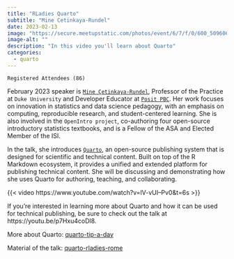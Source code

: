 ```yaml
---
title: "RLadies Quarto"
subtitle: "Mine Cetinkaya-Rundel"
date: 2023-02-13
image: "https://secure.meetupstatic.com/photos/event/6/7/f/0/600_509606608.webp?w=750"
image-alt: ""
description: "In this video you'll learn about Quarto"
categories:
  - quarto
---
```


`Registered Attendees (86)`

February 2023 speaker is [`Mine Çetinkaya-Rundel`](https://mine-cr.com/), Professor of the Practice at `Duke University` and Developer Educator at [`Posit PBC`](https://posit.co/). Her work focuses on innovation in statistics and data science pedagogy, with an emphasis on computing, reproducible research, and student-centered learning. She is also involved in the `OpenIntro project`, co-authoring four open-source introductory statistics textbooks, and is a Fellow of the ASA and Elected Member of the ISI.

In the talk, she introduces [`Quarto`](https://quarto.org/), an open-source publishing system that is designed for scientific and technical content. Built on top of the R Markdown ecosystem, it provides a unified and extended platform for publishing technical content. She will be discussing and demonstrating how she uses Quarto for authoring, teaching, and collaborating.

{{< video https://www.youtube.com/watch?v=lV-vUI–Pv0&t=6s >}}

If you're interested in learning more about Quarto and how it can be used for technical publishing, be sure to check out the talk at https://youtu.be/p7Hxu4coDl8.

More about Quarto: [quarto-tip-a-day](https://mine-cetinkaya-rundel.github.io/quarto-tip-a-day/)

Material of the talk: [quarto-rladies-rome](https://github.com/mine-cetinkaya-rundel/quarto-rladies-rome)
